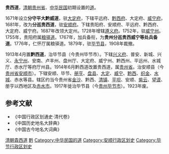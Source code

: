 '''贵西道'''，[[清朝|清朝]][[贵州省_(清)|贵州省]]、[[中华民国|中华民国]]初期设置的[[道_(行政区划)|道]]。

1671年设立'''分守平大黔威道'''，驻[[大定府|大定府]]，下辖平远府、[[黔西府|黔西府]]、大定府、[[威宁府|威宁府]]，1681年，改为'''分巡贵西道'''，驻[[安顺府|安顺府]]。下辖贵阳府、安顺府、平远府、黔西府、大定府、威宁府。1687年改领大定州。1728年增辖[[遵义府|遵义府]]。1752年，驻[[威宁州|威宁州]]。1755年，贵阳府属[[貴州糧儲道|粮驿道]]。1767年，加兵备衔，为'''贵州分巡贵西威宁等处兵备道'''。1776年，仁怀厅属粮驿道。1879年，驻[[毕节县|毕节县]]，1908年裁撤。

1913年4月置'''黔西道'''，治毕节县（今贵州毕节市）。下辖[[兴义府|兴义府]]、普安、新城、兴义、[[永宁州|永宁州]]、安南、卢丰州、盘州厅、大定府、威宁州、黔西州、平远州、水城厅、赤水厅等府厅州县。1914年6月黔西道改置贵西道，属[[贵州省_(中华民国)|贵州省]]。治安顺县（今[[贵州省|贵州省]][[安顺市|安顺市]]）。下辖安顺、毕节、[[册亨|册亨]]、[[盘县|盘县]]、[[大定|大定]]、[[威宁|威宁]]、[[黔西|黔西]]、[[织金|织金]]、[[水城|水城]]、赤水等县。辖区约当今贵州省[[金沙|金沙]]、黔西、[[清镇|清镇]]、[[平坝|平坝]]、安顺、[[紫云|紫云]]、[[望谟|望谟]]、册亨以西地区及[[赤水市|赤水市]]。1917年徙治毕节县（今[[贵州|贵州]][[毕节市|毕节市]]）。1923年废。

==参考文献==
* 《中国行政区划通史·清代卷》
* 《中国历史地名大辞典》
* 《中国古今地名大词典》
{{清朝巡守道|nocat}}
{{清朝貴州省行政區劃|nocat}}
{{北洋政府行政區劃|nocat}}
{{贵州省历史二级政区|nocat}}
{{中华民国大陆时期行政区划小作品}}
[[Category:清朝貴西道|]]
[[Category:清朝的道|黔]]
[[Category:中华民国的道|Category:中华民国的道]]
[[Category:安顺行政区划史|Category:安顺行政区划史]]
[[Category:毕节行政区划史|Category:毕节行政区划史]]